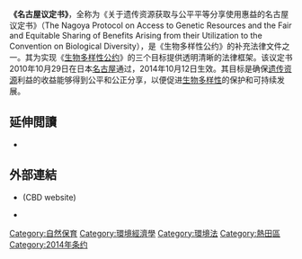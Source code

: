 {{Infobox treaty
| name                = 名古屋議定書
| long_name           = Nagoya Protocol on Access to Genetic Resources and the Fair and Equitable Sharing of Benefits Arising from their Utilization to the Convention on Biological Diversity
| image               =NagoyaProtocol.svg
| image_width         =320 px
| caption         =   {{legend|#4466cc|Parties}}
{{legend|#66cc44|signed, but not ratified}}
{{legend|#999999|non signatory, but Biological Diversity Convention party}}
{{legend|#dddddd|non signatory, non-Biological Diversity Convention party}}
Besides several member states, the EU is also a party (not on map)
| type                = 環境因素
| date_drafted        =
| date_signed         = 2010年10月29日
| location_signed     = 日本名古屋
| date_sealed         =
| date_effective      = 2014年10月12日
| condition_effective = 50 ratifications
| date_expiration     =
| signatories         =92
| parties             =128
| ratifiers           = 
| depositor           = [[聯合國秘書長|聯合國秘書長]]
| language            = 
| languages           = [[阿拉伯文|阿拉伯文]]、[[中文|中文]]、[[英文|英文]]、[[法文|法文]]、[[俄文|俄文]]，以及[[西班牙文|西班牙文]]
| wikisource          =
}}

'''《名古屋议定书》'''，全称为《关于遗传资源获取与公平平等分享使用惠益的名古屋议定书》（The Nagoya Protocol on Access to Genetic Resources and the Fair and Equitable Sharing of Benefits Arising from their Utilization to the Convention on Biological Diversity），是《生物多样性公约》的补充法律文件之一。其为实现《[[生物多样性公约|生物多样性公约]]》的三个目标提供透明清晰的法律框架。该议定书2010年10月29日在日本[[名古屋|名古屋]]通过，2014年10月12日生效。其目标是确保[[遗传资源|遗传资源]]利益的收益能够得到公平和公正分享，以便促进[[生物多样性|生物多样性]]的保护和可持续发展。

==延伸閲讀==
{{refbegin}}
*{{cite journal | last=Smith | first=David | last2=da Silva | first2=Manuela | last3=Jackson | first3=Julian | last4=Lyal | first4=Christopher | title=Explanation of the Nagoya Protocol on Access and Benefit Sharing and its implication for microbiology | journal=Microbiology | publisher=Microbiology Society | volume=163 | issue=3 | date=1 March 2017 | issn=1350-0872 | doi=10.1099/mic.0.000425 | pages=289–296| doi-access=free }}
{{refend}}

==外部連結==
*{{official|https://www.cbd.int/abs/about/|About the Nagoya Protocol}} (CBD website)
*{{cite web| title=Nagoya Protocol on Access to Genetic Resources and the Fair and Equitable Sharing of Benefits Arising from their Utilization to the Convention on Biological Diversity: Nagoya, 29 October 2010| series=Chapter XXVII: Environment| website=United Nations Treaty Collection| url=https://treaties.un.org/pages/ViewDetails.aspx?src=TREATY&mtdsg_no=XXVII-8-b&chapter=27&lang=en| access-date=2021-01-01| archive-date=2021-01-18| archive-url=https://web.archive.org/web/20210118065617/https://treaties.un.org/pages/ViewDetails.aspx?src=TREATY&mtdsg_no=XXVII-8-b&chapter=27&lang=en| dead-url=no}}

[[Category:自然保育|Category:自然保育]]
[[Category:環境經濟學|Category:環境經濟學]]
[[Category:環境法|Category:環境法]]
[[Category:熱田區|Category:熱田區]]
[[Category:2014年条约|Category:2014年条约]]